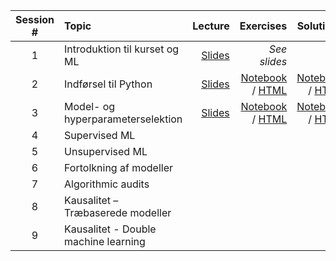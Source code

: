 | Session # | Topic | Lecture | Exercises | Solutions | Documents |
| :--: | :-- | --: | --: | --: | --: | --: | 
| 1 | Introduktion til kurset og ML | [Slides](slides/1_introduction.html) | *See slides* |*N/A*  | [Anaconda guide](misc/1_anaconda_guide.pdf) |
| 2	| Indførsel til Python | [Slides](slides/2_python.html) | [Notebook](exercises_notebook/2_exercise.ipynb) /  [HTML](exercises_html/2_exercise.ipynb) | [Notebook](exercises_notebook/2_exercise_sol.ipynb) / [HTML](exercises_html/2_exercise_sol.ipynb) | [Reading](misc/2_reading.pdf)|
| 3 | Model- og hyperparameterselektion	 | [Slides](slides/3_model_selection.html) | [Notebook](exercises_notebook/3_exercise.ipynb) /  [HTML](exercises_html/3_exercise.ipynb) | [Notebook](exercises_notebook/3_exercise_sol.ipynb) / [HTML](exercises_html/3_exercise_sol.ipynb) | [Reading](misc/3_reading.pdf)|
| 4 | Supervised ML | | | | |
| 5 | Unsupervised ML | | | | |
| 6 | Fortolkning af modeller | | | | |
| 7 | Algorithmic audits | | | | |
| 8 | Kausalitet – Træbaserede modeller	| | | | |
| 9 | Kausalitet -  Double machine learning	| | | | |